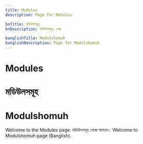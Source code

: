 ```yaml
---
title: Modules
description: Page for Modules

bnTitle: মডিউলসমূহ
bnDescription: মডিউলসমূহ পেজ

banglishTitle: Modulshomuh
banglishDescription: Page for Modulshomuh
---
```


# <I18nEnglish>Modules</I18nEnglish>
# <I18nBangla>মডিউলসমূহ</I18nBangla>
# <I18nBanglish>Modulshomuh</I18nBanglish>

<I18nEnglish>
Welcome to the Modules page.
</I18nEnglish>

<I18nBangla>
মডিউলসমূহ পেজে স্বাগতম।
</I18nBangla>

<I18nBanglish>
Welcome to Modulshomuh page (Banglish).
</I18nBanglish>

